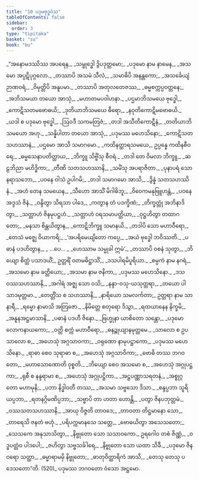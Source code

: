 ```yaml
---
title: "10 ပဒုမဗုဒ္ဓဝံသ"
tableOfContents: false
sidebar:
  order: 3
type: "tipitaka"
basket: "su"
book: "bu"
---
```



<DynamicBreadcrumb />

<Division number="1" book="bu">

<Paragraph number="502" type="verses" book="bu">
_“အနောမဒဿိဿ အပရေန,_  
_သမ္ဗုဒ္ဓေါ ဒွိပဒုတ္တမော;_  
_ပဒုမော နာမ နာမေန,_  
_အသမော အပ္ပဋိပုဂ္ဂလော._  

</Paragraph>

</Division>
<Division number="2" book="bu">

<Paragraph number="503" type="verses" book="bu">
_တဿာပိ အသမံ သီလံ,_  
_သမာဓိပိ အနန္တကော;_  
_အသင်္ခေယျံ ဉာဏဝရံ,_  
_ဝိမုတ္တိပိ အနူပမာ._  

</Paragraph>

</Division>
<Division number="3" book="bu">

<Paragraph number="504" type="verses" book="bu">
_တဿာပိ အတုလတေဇဿ,_  
_ဓမ္မစက္ကပ္ပဝတ္တနေ;_  
_အဘိသမယာ တယော အာသုံ,_  
_မဟာတမပဝါဟနာ._  

</Paragraph>

</Division>
<Division number="4" book="bu">

<Paragraph number="505" type="verses" book="bu">
_ပဌမာဘိသမယေ ဗုဒ္ဓေါ,_  
_ကောဋိသတမဗောဓယိ;_  
_ဒုတိယာဘိသမယေ ဓီရော,_  
_နဝုတိကောဋိမဗောဓယိ._  

</Paragraph>

</Division>
<Division number="5" book="bu">

<Paragraph number="506" type="verses" book="bu">
_ယဒါ စ ပဒုမော ဗုဒ္ဓေါ,_  
_ဩဝဒီ သကမတြဇံ;_  
_တဒါ အသီတိကောဋီနံ,_  
_တတိယာဘိသမယော အဟု._  

</Paragraph>

</Division>
<Division number="6" book="bu">

<Paragraph number="507" type="verses" book="bu">
_သန္နိပါတာ တယော အာသုံ,_  
_ပဒုမဿ မဟေသိနော;_  
_ကောဋိသတသဟဿာနံ,_  
_ပဌမော အာသိ သမာဂမော._  

</Paragraph>

</Division>
<Division number="7" book="bu">

<Paragraph number="508" type="verses" book="bu">
_ကထိနတ္ထာရသမယေ,_  
ဥပ္ပန္နေ ကထိနစီဝရေ;_  
_ဓမ္မသေနာပတိတ္ထာယ,_  
_ဘိက္ခူ သိဗ္ဗိံသု စီဝရံ._  

</Paragraph>

</Division>
<Division number="8" book="bu">

<Paragraph number="509" type="verses" book="bu">
_တဒါ တေ ဝိမလာ ဘိက္ခူ,_  
_ဆဠဘိညာ မဟိဒ္ဓိကာ;_  
_တီဏိ သတသဟဿာနိ,_  
_သမိံသု အပရာဇိတာ._  

</Paragraph>

</Division>
<Division number="9" book="bu">

<Paragraph number="510" type="verses" book="bu">
_ပုနာပရံ သော နရာသဘော,_  
_ပဝနေ ဝါသံ ဥပါဂမိ;_  
_တဒါ သမာဂမော အာသိ,_  
_ဒွိန္နံ သတသဟဿိနံ._  

</Paragraph>

</Division>
<Division number="10" book="bu">

<Paragraph number="511" type="verses" book="bu">
_အဟံ တေန သမယေန,_  
_သီဟော အာသိံ မိဂါဓိဘူ;_  
_ဝိဝေကမနုဗြူဟန္တံ,_  
_ပဝနေ အဒ္ဒသံ ဇိနံ._  

</Paragraph>

</Division>
<Division number="11" book="bu">

<Paragraph number="512" type="verses" book="bu">
_ဝန္ဒိတွာ သိရသာ ပါဒေ,_  
_ကတွာန တံ ပဒက္ခိဏံ;_  
_တိက္ခတ္တုံ အဘိနာဒိတွာ,_  
_သတ္တာဟံ ဇိနမုပဋ္ဌဟံ._  

</Paragraph>

</Division>
<Division number="12" book="bu">

<Paragraph number="513" type="verses" book="bu">
_သတ္တာဟံ ဝရသမာပတ္တိယာ,_  
_ဝုဋ္ဌဟိတွာ တထာဂတော;_  
_မနသာ စိန္တယိတွာန,_  
_ကောဋိဘိက္ခူ သမာနယိ._  

</Paragraph>

</Division>
<Division number="13" book="bu">

<Paragraph number="514" type="verses" book="bu">
_တဒါပိ သော မဟာဝီရော,_  
_တေသံ မဇ္ဈေ ဝိယာကရိ;_  
_‘အပရိမေယျိတော ကပ္ပေ,_  
_အယံ ဗုဒ္ဓေါ ဘဝိဿတိ._  

</Paragraph>

</Division>
<Division number="14" book="bu">

<Paragraph number="515" type="verses" book="bu">
_ပဓာနံ ပဒဟိတွာန,_  
_ …ပေ… _  
_ဟေဿာမ သမ္မုခါ ဣမံ’._  

</Paragraph>

</Division>
<Division number="15" book="bu">

<Paragraph number="516" type="verses" book="bu">
_တဿာပိ ဝစနံ သုတွာ,_  
_ဘိယျော စိတ္တံ ပသာဒယိံ;_  
ဥတ္တရိံ ဝတမဓိဋ္ဌာသိံ,_  
_ဒသပါရမိပူရိယာ._  

</Paragraph>

</Division>
<Division number="16" book="bu">

<Paragraph number="517" type="verses" book="bu">
_စမ္ပကံ နာမ နဂရံ,_  
_အသမော နာမ ခတ္တိယော;_  
_အသမာ နာမ ဇနိကာ,_  
_ပဒုမဿ မဟေသိနော._  

</Paragraph>

</Division>
<Division number="17" book="bu">

<Paragraph number="518" type="verses" book="bu">
_ဒသဝဿသဟဿာနိ,_  
_အဂါရံ အဇ္ဈ သော ဝသိ;_  
_နန္ဒာ-ဝသု-ယသုတ္တရာ,_  
_တယော ပါသာဒမုတ္တမာ._  

</Paragraph>

</Division>
<Division number="18" book="bu">

<Paragraph number="519" type="verses" book="bu">
_တေတ္တိံသ စ သဟဿာနိ,_  
_နာရိယော သမလင်္ကတာ;_  
ဥတ္တရာ နာမ သာ နာရီ,_  
_ရမ္မော နာမာသိ အတြဇော._  

</Paragraph>

</Division>
<Division number="19" book="bu">

<Paragraph number="520" type="verses" book="bu">
_နိမိတ္တေ စတုရော ဒိသွာ,_  
_ရထယာနေန နိက္ခမိ;_  
_အနူနအဋ္ဌမာသာနိ,_  
_ပဓာနံ ပဒဟီ ဇိနော._  

</Paragraph>

</Division>
<Division number="20" book="bu">

<Paragraph number="521" type="verses" book="bu">
_ဗြဟ္မုနာ ယာစိတော သန္တော,_  
_ပဒုမော လောကနာယကော;_  
_ဝတ္တိ စက္ကံ မဟာဝီရော,_  
_ဓနဉ္စုယျာနမုတ္တမေ._  

</Paragraph>

</Division>
<Division number="21" book="bu">

<Paragraph number="522" type="verses" book="bu">
_သာလော စ ဥပသာလော စ,_  
_အဟေသုံ အဂ္ဂသာဝကာ;_  
_ဝရုဏော နာမုပဋ္ဌာကော,_  
_ပဒုမဿ မဟေသိနော._  

</Paragraph>

</Division>
<Division number="22" book="bu">

<Paragraph number="523" type="verses" book="bu">
_ရာဓာ စေဝ သုရာဓာ စ,_  
_အဟေသုံ အဂ္ဂသာဝိကာ;_  
_ဗောဓိ တဿ ဘဂဝတော,_  
_မဟာသောဏောတိ ဝုစ္စတိ._  

</Paragraph>

</Division>
<Division number="23" book="bu">

<Paragraph number="524" type="verses" book="bu">
_ဘိယျော စေဝ အသမော စ,_  
_အဟေသုံ အဂ္ဂုပဋ္ဌကာ;_  
_ရုစီ စ နန္ဒရာမာ စ,_  
_အဟေသုံ အဂ္ဂုပဋ္ဌိကာ._  

</Paragraph>

</Division>
<Division number="24" book="bu">

<Paragraph number="525" type="verses" book="bu">
_အဋ္ဌပဏ္ဏာသရတနံ,_  
_အစ္စုဂ္ဂတော မဟာမုနိ;_  
_ပဘာ နိဒ္ဓါဝတီ တဿ,_  
_အသမာ သဗ္ဗသော ဒိသာ._  

</Paragraph>

</Division>
<Division number="25" book="bu">

<Paragraph number="526" type="verses" book="bu">
_စန္ဒပ္ပဘာ သူရိယပ္ပဘာ,_  
_ရတနဂ္ဂိမဏိပ္ပဘာ;_  
_သဗ္ဗာပိ တာ ဟတာ ဟောန္တိ,_  
_ပတွာ ဇိနပဘုတ္တမံ._  

</Paragraph>

</Division>
<Division number="26" book="bu">

<Paragraph number="527" type="verses" book="bu">
_ဝဿသတသဟဿာနိ,_  
_အာယု ဝိဇ္ဇတိ တာဝဒေ;_  
_တာဝတာ တိဋ္ဌမာနော သော,_  
_တာရေသိ ဇနတံ ဗဟုံ._  

</Paragraph>

</Division>
<Division number="27" book="bu">

<Paragraph number="528" type="verses" book="bu">
_ပရိပက္ကမာနသေ သတ္တေ,_  
_ဗောဓယိတွာ အသေသတော;_  
_သေသကေ အနုသာသိတွာ,_  
_နိဗ္ဗုတော သော သသာဝကော._  

</Paragraph>

</Division>
<Division number="28" book="bu">

<Paragraph number="529" type="verses" book="bu">
ဥရဂေါဝ တစံ ဇိဏ္ဏံ,_  
_ဝဒ္ဓပတ္တံဝ ပါဒပေါ;_  
_ဇဟိတွာ သဗ္ဗသင်္ခါရေ,_  
_နိဗ္ဗုတော သော ယထာ သိခီ._  

</Paragraph>

</Division>
<Division number="29" book="bu">

<Paragraph number="530" type="verses" book="bu">
_ပဒုမော ဇိနဝရော သတ္ထာ,_  
_ဓမ္မာရာမမှိ နိဗ္ဗုတော;_  
_ဓာတုဝိတ္ထာရိကံ အာသိ,_  
_တေသု တေသု ပဒေသတော”တိ. (520)_  


</Paragraph>
</Division>

<Paragraph number="531" type="center" book="bu">
ပဒုမဿ ဘဂဝတော ဝံသော အဋ္ဌမော.
</Paragraph>
